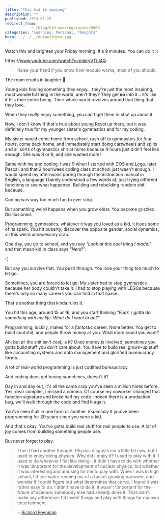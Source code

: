 ```yaml
---
title: 'This kid is amazing'
description: ""
published: 2019-01-25
redirect_from: 
            - /blog/kid-amazing/swizec/8900
categories: "Learning, Personal, Thoughts"
hero: ../../../defaultHero.jpg
---
```

Watch this and brighten your Friday morning. It's 9 minutes. You can do it :)



https&#x3A;//www.youtube.com/watch?v=mbiryVTIJ4Q



> Raise your hand if you know how modulo works, most of you should.



The room erupts in laughter 🤣



Young kids finding something they enjoy… they're just the most inspiring, most wonderful thing in the world, aren't they? They get **so** into it… it's like it fills their entire being. Their whole world revolves around that thing that they love.



When they _really_ enjoy something, you can't get them to shut up about it.



Now, I don't know if that's true about young Revel up there, but it was definitely true for my younger sister's gymnastics and for my coding.



My sister would come home from school, rush off to gymnastics _for four hours_, come back home, and immediately start doing cartwheels and splits and all sorts of gymnastics shit at home because 4 hours just didn't feel like enough. She was 8 or 9, and she wanted more!



Same with me and coding. I was 9 when I started with DOS and Logo, later Pascal, and that 2 hour/week coding class at school just wasn't enough. I would spend my afternoons poring through the instruction manual in English, a language I barely understood a few words of, just trying different functions to see what happened. Building and rebuilding random shit because.



Coding was way too much fun to ever stop.



But something weird happens when you grow older. You become grizzled. Disillusioned.



Programming, gymnastics, whatever it was you loved as a kid, it loses some of its spark. You hit puberty, discover the opposite gender, social dynamics, all this weird unnecessary crap.



One day, you go to school, and you say _"Look at this cool thing I made!"_ and that mean kid in class says _"Nerd!"_.



:(



But say you survive that. You push through. You love your thing too much to let go.



Sometimes, you are forced to let go. My sister had to stop gymnastics because her body couldn't take it. I had to stop playing with LEGOs because there's only so many careers you can find in that space.



That's another thing that kinda ruins it.



You hit this age, around 15 or 16, and you start thinking _"Fuck, I gotta do something with my life. What do I want to be?"_



Programming, luckily, makes for a _fantastic_ career. None better. You get to build cool shit, and people throw money at you. What more could you want?



Ah, but all the shit isn't cool, is it? Once money is involved, sometimes you gotta build stuff you don't care about. You have to build real grown-up stuff like accounting systems and data management and glorified bureaucracy forms.



A lot of real-world programming is just codified bureaucracy.



And coding does get boring sometimes, doesn't it?



Day in and day out, it's all the same crap you've seen a million times before. Yes, dear compiler, I missed a comma. Of course my coworker changed that function signature and broke half my code. Indeed there is a production bug, we'll walk through the code and find it again.



You've seen it all in one form or another. _Especially_ if you've been programming for 20 years since you were a kid.



And that's okay. You've gotta build real stuff for real people to use. A lot of joy comes from building something people use.



But never forget to play.



> Then I had another thought: Physics disgusts me a little bit now, but I used to enjoy doing physics. Why did I enjoy it? I used to play with it. I used to do whatever I felt like doing - it didn't have to do with whether it was \\important for the development of nuclear physics, but whether it was interesting and amusing for me to play with. When I was in high school, I'd see water running out of a faucet growing narrower, and wonder if I could figure out what determines that curve. I found it was rather easy to do. I didn't have to do it; it wasn't \\important for the future of science; somebody else had already done it. That didn't make any difference. I'd invent things and play with things for my own entertainment.
>
>
>
>   
>   
>
>
>
>
> ~ [Richard Feynman](http://www.creativitypost.com/science/spinning_plates_and_the_serious_play_of_richard_feynman)
